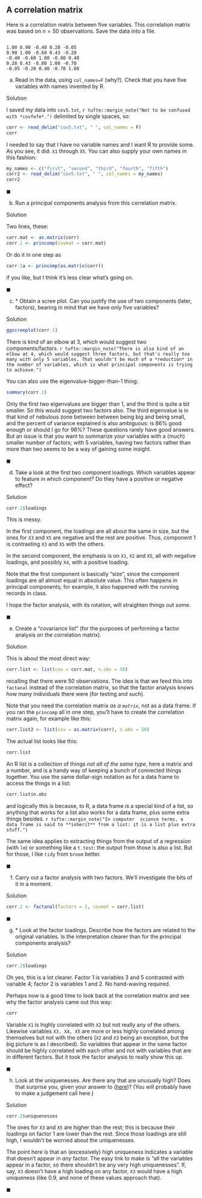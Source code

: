 ##  A correlation matrix


 Here is a correlation matrix between five variables. This
correlation matrix was based on $n=50$ observations. Save the data
into a file.


```

1.00 0.90 -0.40 0.28 -0.05
0.90 1.00 -0.60 0.43 -0.20
-0.40 -0.60 1.00 -0.80 0.40
0.28 0.43 -0.80 1.00 -0.70
-0.05 -0.20 0.40 -0.70 1.00

```




(a) Read in the data, using `col_names=F` (why?). Check that you
have five variables with names invented by R.

Solution


I saved my data into `cov5.txt`,
`r tufte::margin_note("Not to be confused    with *covfefe*.")` delimited by single spaces, so:
```r
corr <- read_delim("cov5.txt", " ", col_names = F)
corr
```

   

I needed to say that I have no variable names and I want R
to provide some. As you see, it did: `X1` through
`X5`. You can also supply your own names in this fashion:

```r
my_names <- c("first", "second", "third", "fourth", "fifth")
corr2 <- read_delim("cov5.txt", " ", col_names = my_names)
corr2
```

 
$\blacksquare$

(b) Run a principal components analysis from this correlation matrix.

Solution


Two lines, these:
```r
corr.mat <- as.matrix(corr)
corr.1 <- princomp(covmat = corr.mat)
```

     

Or do it in one step as

```r
corr.1a <- princomp(as.matrix(corr))
```

 

if you like, but I think it's less clear what's going on.

$\blacksquare$

(c) <a name="part:howmany">*</a> Obtain a scree plot. Can you justify
the use of two components (later, factors), bearing in mind that we
have only five variables?

Solution


```r
ggscreeplot(corr.1)
```

     

There is kind of an elbow at 3, which would suggest two components/factors.
`r tufte::margin_note("There is also kind of an elbow at 4, which would suggest three factors, but that's really too many with only 5 variables. That wouldn't be much of a *reduction* in the number of variables, which is what principal components is trying to achieve.")`

You can also use the eigenvalue-bigger-than-1 thing: 

```r
summary(corr.1)
```

 

Only the first
*two* eigenvalues are bigger than 1, and the third is quite a bit
smaller. So this would suggest two factors also. The third eigenvalue
is in that kind of nebulous zone between between being big and being
small, and the percent of variance explained is also ambiguous: is
86\% good enough or should I go for 96\%? These questions rarely have
good answers. But an issue is that you want to summarize your
variables with a (much) smaller number of factors; with 5 variables,
having two factors rather than more than two seems to be a way of
gaining some insight.

$\blacksquare$

(d) Take a look at the first two component loadings. Which variables appear
to feature in which component? Do they have a positive or negative effect?

Solution


```r
corr.1$loadings
```

     
This is messy. 

In the first component, the loadings are all about the
same in size, but the ones for `X3` and `X5` are
negative and the rest are positive. Thus, component 1 is contrasting
`X3` and `X5` with the others.

In the second component,  the emphasis is on `X1`, `X2`
and `X5`, all with negative loadings, and possibly `X4`,
with a positive loading.

Note that the first component is basically "size", since the
component loadings are all almost equal in absolute value. This often
happens in principal components; for example, it also happened with
the running records in class.

I hope the factor analysis, with its rotation, will straighten things
out some. 

$\blacksquare$

(e) Create a "covariance list" (for the purposes of
performing a factor analysis on the correlation matrix).

Solution


This is about the most direct way:

```r
corr.list <- list(cov = corr.mat, n.obs = 50)
```

     
recalling that there were 50 observations. The idea is that we feed
this into `factanal` instead of the correlation matrix, so that
the factor analysis knows how many individuals there were (for testing
and such).

Note that you need the correlation matrix *as a `matrix`*,
not as a data frame. If you ran the `princomp` all in one step,
you'll have to create the correlation matrix again, for example like this:

```r
corr.list2 <- list(cov = as.matrix(corr), n.obs = 50)
```

 

The actual list looks like this:

```r
corr.list
```

 

An R list is a collection of things *not all of the same type*,
here a matrix and a number, and is a handy way of keeping a bunch of
connected things together. You use the same dollar-sign notation as
for a data frame to
access the things in a list:

```r
corr.list$n.obs
```

 

and logically this is because, to R, a data frame *is* a special
kind of a list, so anything that works for a list also works for a
data frame, plus some extra things besides.
`r tufte::margin_note("In computer  science terms, a data frame is said to **inherit** from a list: it is a list plus extra stuff.")` 

The same idea applies to extracting things from the output of a
regression (with `lm`) or something like a `t.test`: the
output from those is also a list. But for those, I like `tidy`
from `broom` better.

$\blacksquare$

(f) Carry out a factor analysis with two factors. We'll
investigate the bits of it in a 
moment.  

Solution


```r
corr.2 <- factanal(factors = 2, covmat = corr.list)
```

     
$\blacksquare$

(g) <a name="part:load">*</a> Look at the factor loadings. Describe how the factors are
related to the original variables. Is the interpretation clearer
than for the principal components analysis?

Solution


```r
corr.2$loadings
```

     

Oh yes, this is a lot clearer. Factor 1 is variables 3 and 5
contrasted with variable 4; factor 2 is variables 1 and 2. No
hand-waving required.

Perhaps now is a good time to look back at the correlation matrix and
see why the factor analysis came out this way:

```r
corr
```

 

Variable `X1` is highly correlated with `X2` but not
really any of the others. Likewise variables `X3, X4, X5` are
more or less highly correlated among themselves but not with the
others (`X2` and `X3` being an exception, but the big
picture is as I described). So variables that appear in the same
factor should be highly correlated with each other and not with
variables that are in different factors. But it took the factor
analysis to really show this up.

$\blacksquare$

(h) Look at the uniquenesses. Are there any that are unusually
high? Does that surprise you, given your answer to
(<a href="#part:load">here</a>)? (You will probably have to make a judgement call here.)

Solution


```r
corr.2$uniquenesses
```

     

The ones for `X3` and `X5` are higher than the rest;
this is because their loadings on factor 1 are lower than the
rest. Since those loadings are still high, I wouldn't be worried about
the uniquenesses.

The point here is that an (excessively) high uniqueness indicates a
variable that doesn't appear in *any* factor. The easy link to
make is "all the variables appear in a factor, so there shouldn't be any very high uniquenesses". If, say, `X3` doesn't have a high
loading on any factor, `X3` would have a high uniqueness (like
0.9, and none of these values approach that).

$\blacksquare$

